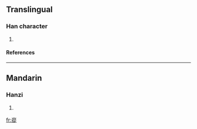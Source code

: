 ==Translingual==
===Han character===
{{Han char|rn=46|rad=山|as=11|sn=14|four=|canj=山竹人人 (UHOO), X山竹人人 (XUHOO)}}
# {{defn|Han|sort=山11}}
====References====
{{Han ref|kx=0318.010|dkj=08382|dj=0618.240|hdz=10794.150|uh=5D78|ud=23928}}
----
==Mandarin==
===Hanzi===
{{cmn-hanzi|pin=[[zōng]] (zong1)|wg=tsung<sup>1</sup>}}
# {{defn|Mandarin}}

[[fr:嵸]]